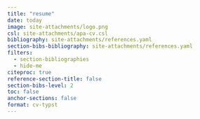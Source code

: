 ```yaml
---
title: "resume"
date: today
image: site-attachments/logo.png
csl: site-attachments/apa-cv.csl
bibliography: site-attachments/references.yaml
section-bibs-bibliography: site-attachments/references.yaml
filters:
  - section-bibliographies
  - hide-me
citeproc: true
reference-section-title: false
section-bibs-level: 2
toc: false
anchor-sections: false
format: cv-typst
---
```


```{=typst}

    #h(1fr) #text(30pt)[Matthew J. Capaldi] #h(1fr)
    
    #v(0.1in)
    
#h(0.6fr) #fa-icon("globe") #link("https://capaldi.info")[Website] #h(0.2fr) #fa-icon("envelope") #link("mailto:matt.capaldi@outlook.com")[Email] #h(0.2fr) #fa-icon("phone") #link("tel:401-601-2069")[Phone] #h(0.2fr) #fa-icon("google-scholar") #link("https://scholar.google.com/citations?user=PHk--sIAAAAJ&hl=en")[Google Scholar] #h(0.2fr) #fa-icon("orcid") #link("https://orcid.org/0000-0002-5664-3414")[ORCiD] #h(0.2fr) #fa-icon("stack-overflow") #link("https://stackoverflow.com/users/21152968/ttalvlatt")[StackOverflow] #h(0.2fr) #fa-icon("github") #link("https://github.com/ttalVlatt")[GitHub] #h(0.6fr)
    
    
    #v(0.2in)
    
    #fa-icon("graduation-cap", size: 16pt) #h(0.1in) #text(18pt)[Education]
    #line(length: 75%)

    #let neat(body) = context {
      let size = measure(body)
      let width = size.width
      let space = 0.5in - width
      {text(body); h(space)}
    }

    #neat[*Ph.D.*]Higher Education Administration -- University of Florida #h(1fr) _Summer 2025 (Expected)_ \
    
    #block(inset: (left: 0.5in, right: 0in))[Dissertation --  _The Route to Retention: A Quasi-Experimental Analysis of the Link Between Transit Stop Proximity and First Year Retention Rates at US Commuter Colleges_
    ]

    #neat[*M.Ed.*]Research and Evaluation Methodology -- University of Florida #h(1fr) _Fall 2024_ \

    #neat[*M.Ed.*]Student Personnel in Higher Education -- University of Florida #h(1fr) _Spring 2020_ \

    #neat[*B.A.*]International Relations with Political Science -- University of Birmingham #h(1fr) _Summer 2018_ \
   
    #v(0.2in)

    #fa-icon("briefcase", size: 16pt)
    #h(0.1in)
    #text(18pt)[Experience]
    #line(length: 75%)
    
    *Graduate Assistant & Fellow* -- University of Florida #h(1fr) _August 2021 -- Present_ \
    
    #block(inset: (left: 0.5in, right: 0in))[
    
    - Taught in the  #link("https://capaldi.info/7916/")["R Class"] for 3 years including the majority of instruction in Spring 2024
    - Performed data cleaning, wrangling, analysis, and visualization for research projects including:
    #block(inset: (left: 0.5in, right: 0in))[
    - Calculating travel time penalties for using transit to access college with OpenTripPlanner
    - Merging Census, IPEDS, and BLS data to create visualizations for a #link("https://partnershipfcc.org/publications/adequacy/")[policy report]
    - Creating a new dataset of US merit-based aid programs which led to a #link("https://doi.org/10.1177/00915521241238753")[a new typology]
    ]
]

    *Residence Hall Coordinator* -- University of Missouri #h(1fr) _July 2020 -- May 2021_ \
    
    #block(inset: (left: 0.5in, right: 0.5in))[
    
    - Supervised 5 student staff and 222 residents, provided crisis response for 3,655 residents
    
    ]

    *Graduate Community Coordinator* -- University of Florida #h(1fr) _July 2019 -- May 2020_ \
    
    #block(inset: (left: 0.5in, right: 0.5in))[
    
    - Supervised 5 student staff members and provided crisis response to 3655 residents 
    
    ]

    *Summer Sessions Graduate Intern* -- Georgetown University #h(1fr) _May 2019 -- July 2019_ \

    *Graduate Assistant* -- University of Florida #h(1fr) _August 2018 -- May 2019_ \

    *Advising Intern* -- US-UK Fulbright Commission #h(1fr) _January 2018 -- June 2018_ \

    *Student Ambassador* --  University of Birmingham #h(1fr) _January 2015 -- June 2018_ \

    #v(0.2in)
    #fa-icon("award", size: 16pt)
    #h(0.1in)
    #text(18pt)[Certifications]
    #line(length: 75%)
    
    #link("https://coursera.org/share/2de0c595e00aae6a5766518c45c2aeae")[Intermediate PostgreSQL] -- University of Michigan #h(1fr) _February 2025_ \
    #link("https://coursera.org/share/d86b98e2e0d00034c020447e34bd4447")[Database Design and Basic SQL in PostgreSQL] -- University of Michigan #h(1fr) _December 2024_
    
    #v(0.2in)
    #fa-icon("magnifying-glass-chart", size: 16pt)
    #h(0.1in)
    #text(18pt)[Portfolio]
    #line(length: 75%)
    
    #link("https://ttalvlatt.shinyapps.io/rtg-dashboard/")[Shiny Interactive Dashboard] -- Visualization of transit stop access and association with Pell completion rates
    
    #link("https://capaldi.info/IPEDtaS")[IPEDtaS] -- Code to 'Automagically' Download and Label IPEDS data in Stata and R
    
    #link("https://capaldi.info/7916")[R Instructional Materials] -- Instructional materials from "the R Class"
    
    #v(0.2in)
    #fa-icon("lightbulb", size: 16pt)
    #h(0.1in)
    #text(18pt)[Technical Skills]
    #line(length: 75%)


    #block(stroke: rgb(255,165,0), fill: rgb(255,165,0,10%), inset: 0.05in, radius: 3pt)[
    
     #grid(
      columns: (12%, 28%, 18%, 12%, 30%),
      inset: (top: 0.1in, left: 0.1in, right: 0.1in),
      
      [Regression], [Quasi-Experimental Design], [Spatial Statistics], [AI Models], [Natural Language Processing]
      
      )

    #grid(
      columns: (4%, 10%, 4%, 11%, 4%, 13%, 4%, 8%, 4%, 11%, 4%, 23%),
      inset: 0.1in,
      
      align: left,
      [#fa-icon("r-project")], [R],
      [#image("site-attachments/shiny-icon.png", width: 0.2in)], [Shiny],
      [#fa-icon("python")], [Python],
      [#fa-icon("github")], [Git],
      [#fa-icon("database")], [SQL],
      [#fa-icon("windows")], [Microsoft Office],
      [#image("site-attachments/stata-icon.png", width: 0.15in)], [Stata],
      [#image("site-attachments/spss-icon.png", width: 0.2in)], [SPSS],
      [#image("site-attachments/qualtrics-icon.png", width: 0.15in)], [Qualtrics],
      [#image("site-attachments/arcgis-icon.png", width: 0.15in)], [GIS],
      [#image("site-attachments/typst-icon.png", width: 0.15in)], [Typst],
      [#fa-icon("markdown")], [Quarto & Rmd]

    )

    ]


```
